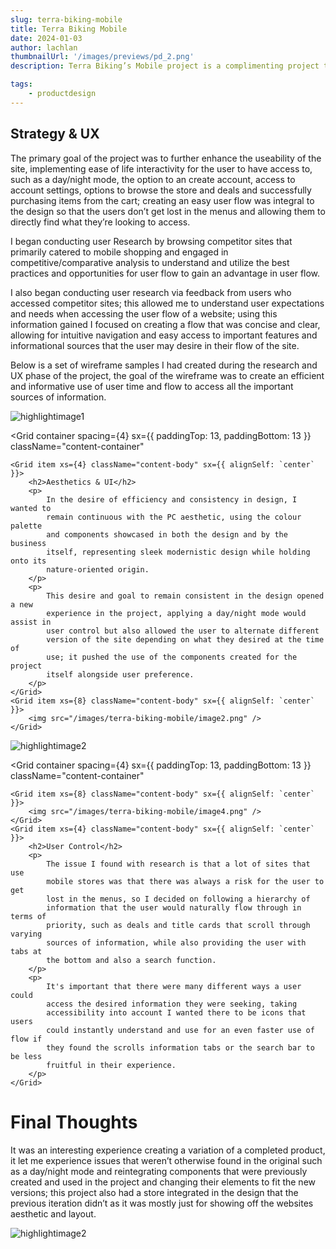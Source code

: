 ```yaml
---
slug: terra-biking-mobile
title: Terra Biking Mobile
date: 2024-01-03
author: lachlan
thumbnailUrl: '/images/previews/pd_2.png'
description: Terra Biking’s Mobile project is a complimenting project to Terra Biking PC that focused on the consistent aesthetic and visual design of its PC counterpart, I wanted to capture the continuous sleek nature and identity that Terra Biking portrays in their values and design and what these pillars represent, a natured night sky, mountainous terrain and strong modernistic design in perfect balance.

tags:
    - productdesign
---
```


<div className="centered">
<h2>Strategy & UX</h2>

<p>
    The primary goal of the project was to further enhance the useability of the
    site, implementing ease of life interactivity for the user to have access
    to, such as a day/night mode, the option to an create account, access to
    account settings, options to browse the store and deals and successfully
    purchasing items from the cart; creating an easy user flow was integral to
    the design so that the users don’t get lost in the menus and allowing them
    to directly find what they’re looking to access.
</p>

<p>
    I began conducting user Research by browsing competitor sites that primarily
    catered to mobile shopping and engaged in competitive/comparative analysis
    to understand and utilize the best practices and opportunities for user flow
    to gain an advantage in user flow.
</p>

<p>
    I also began conducting user research via feedback from users who accessed
    competitor sites; this allowed me to understand user expectations and needs
    when accessing the user flow of a website; using this information gained I
    focused on creating a flow that was concise and clear, allowing for
    intuitive navigation and easy access to important features and informational
    sources that the user may desire in their flow of the site.
</p>

<p>
    Below is a set of wireframe samples I had created during the research and UX
    phase of the project, the goal of the wireframe was to create an efficient
    and informative use of user time and flow to access all the important
    sources of information.
</p>

</div>

![highlightimage1](/images/terra-biking-mobile/image1.png)

<Grid
    container
    spacing={4}
    sx={{ paddingTop: 13, paddingBottom: 13 }}
    className="content-container"
>
    <Grid item xs={4} className="content-body" sx={{ alignSelf: `center` }}>
        <h2>Aesthetics & UI</h2>
        <p>
            In the desire of efficiency and consistency in design, I wanted to
            remain continuous with the PC aesthetic, using the colour palette
            and components showcased in both the design and by the business
            itself, representing sleek modernistic design while holding onto its
            nature-oriented origin.
        </p>
        <p>
            This desire and goal to remain consistent in the design opened a new
            experience in the project, applying a day/night mode would assist in
            user control but also allowed the user to alternate different
            version of the site depending on what they desired at the time of
            use; it pushed the use of the components created for the project
            itself alongside user preference.
        </p>
    </Grid>
    <Grid item xs={8} className="content-body" sx={{ alignSelf: `center` }}>
        <img src="/images/terra-biking-mobile/image2.png" />
    </Grid>
</Grid>

![highlightimage2](/images/terra-biking-mobile/image3.png)

<Grid
    container
    spacing={4}
    sx={{ paddingTop: 13, paddingBottom: 13 }}
    className="content-container"
>
    <Grid item xs={8} className="content-body" sx={{ alignSelf: `center` }}>
        <img src="/images/terra-biking-mobile/image4.png" />
    </Grid>
    <Grid item xs={4} className="content-body" sx={{ alignSelf: `center` }}>
        <h2>User Control</h2>
        <p>
            The issue I found with research is that a lot of sites that use
            mobile stores was that there was always a risk for the user to get
            lost in the menus, so I decided on following a hierarchy of
            information that the user would naturally flow through in terms of
            priority, such as deals and title cards that scroll through varying
            sources of information, while also providing the user with tabs at
            the bottom and also a search function.
        </p>
        <p>
            It's important that there were many different ways a user could
            access the desired information they were seeking, taking
            accessibility into account I wanted there to be icons that users
            could instantly understand and use for an even faster use of flow if
            they found the scrolls information tabs or the search bar to be less
            fruitful in their experience.
        </p>
    </Grid>
</Grid>

<div className="centered">
    <h1>Final Thoughts</h1>
    <p>
        It was an interesting experience creating a variation of a completed
        product, it let me experience issues that weren’t otherwise found in the
        original such as a day/night mode and reintegrating components that were
        previously created and used in the project and changing their elements
        to fit the new versions; this project also had a store integrated in the
        design that the previous iteration didn’t as it was mostly just for
        showing off the websites aesthetic and layout.
    </p>
</div>

![highlightimage2](/images/terra-biking-mobile/image5.png)
